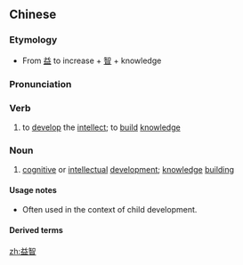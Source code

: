 ==Chinese==
{{zh-forms}}

===Etymology===
* From [[益]] to increase + [[智]] + knowledge

===Pronunciation===
{{zh-pron
|m=yìzhì
|c=jik1 zi3
|mn=ek-tì
|cat=v,n
}}

===Verb===
{{zh-verb}}

# to [[develop]] the [[intellect]]; to [[build]] [[knowledge]]

===Noun===
{{zh-noun}}

# [[cognitive]] or [[intellectual]] [[development]]; [[knowledge]] [[build]]ing
#: {{zh-x|益智 玩具|'''educational''' toys}}

====Usage notes====
* Often used in the context of child development.

====Derived terms====
{{zh-der|益智遊戲}}

[[zh:益智]]